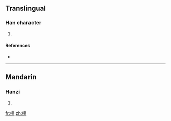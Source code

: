 ==Translingual==

===Han character===
{{Han char|rn=75|rad=木|as=16|sn=20|four=4191<sub>6</sub>|canj=木一土口 (DMGR)}}

# {{defn|Han|sort=木16}}

====References====
* {{Han ref|kx=0561.240|dkj=15854|dj=0950.150|hdz=21316.060|uh=6AEE|ud=27374|bh=F459|bd=62553}}

----

==Mandarin==

===Hanzi===
{{cmn-hanzi|pin=[[è]] ([[e4]]), [[yòu]] ([[you4]])|wg=o<sup>4</sup>, yu<sup>4</sup>}}

# {{defn|Mandarin}}

[[fr:櫮]]
[[zh:櫮]]